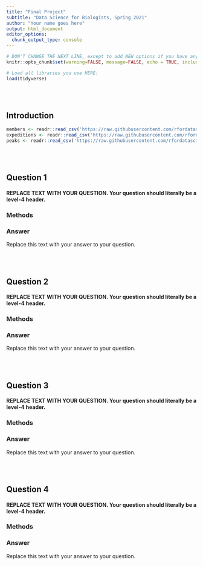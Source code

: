 ```yaml
---
title: "Final Project"
subtitle: "Data Science for Biologists, Spring 2021"
author: "Your name goes here"
output: html_document
editor_options: 
  chunk_output_type: console
---
```


```r
# DON'T CHANGE THE NEXT LINE, except to add NEW options if you have any.
knitr::opts_chunk$set(warning=FALSE, message=FALSE, echo = TRUE, include = TRUE)

# Load all libraries you use HERE:
load(tidyverse)
```

<br><br>

## Introduction

```r
members <- readr::read_csv('https://raw.githubusercontent.com/rfordatascience/tidytuesday/master/data/2020/2020-09-22/members.csv')
expeditions <- readr::read_csv('https://raw.githubusercontent.com/rfordatascience/tidytuesday/master/data/2020/2020-09-22/expeditions.csv')
peaks <- readr::read_csv('https://raw.githubusercontent.com/rfordatascience/tidytuesday/master/data/2020/2020-09-22/peaks.csv')

```

<br><br>

## Question 1

#### REPLACE TEXT WITH YOUR QUESTION. Your question should literally be a level-4 header.

### Methods

### Answer

Replace this text with your answer to your question.


<br><br>

## Question 2

#### REPLACE TEXT WITH YOUR QUESTION. Your question should literally be a level-4 header.

### Methods

### Answer

Replace this text with your answer to your question.

<br><br>

## Question 3

#### REPLACE TEXT WITH YOUR QUESTION. Your question should literally be a level-4 header.

### Methods

### Answer

Replace this text with your answer to your question.


<br><br>

## Question 4

#### REPLACE TEXT WITH YOUR QUESTION. Your question should literally be a level-4 header.

### Methods

### Answer

Replace this text with your answer to your question.
